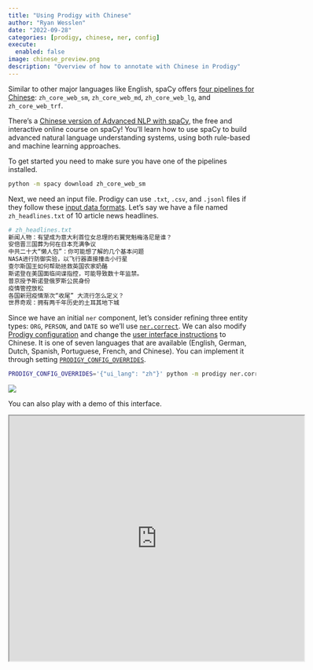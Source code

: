 ```yaml
---
title: "Using Prodigy with Chinese"
author: "Ryan Wesslen"
date: "2022-09-28"
categories: [prodigy, chinese, ner, config]
execute: 
  enabled: false
image: chinese_preview.png
description: "Overview of how to annotate with Chinese in Prodigy"
---
```


Similar to other major languages like English, spaCy offers [four pipelines for Chinese](https://spacy.io/models/zh): `zh_core_web_sm`, `zh_core_web_md`, `zh_core_web_lg`, and `zh_core_web_trf`.

:::{.tip}
There's a [Chinese version of Advanced NLP with spaCy](https://course.spacy.io/zh/chapter1), the free and interactive online course on spaCy! You'll learn how to use spaCy to build advanced natural language understanding systems, using both rule-based and machine learning approaches.
:::

To get started you need to make sure you have one of the pipelines installed.

```bash
python -m spacy download zh_core_web_sm
```

Next, we need an input file. Prodigy can use `.txt`, `.csv`, and `.jsonl` files if they follow these [input data formats](https://prodi.gy/docs/api-loaders#input). Let's say we have a file named `zh_headlines.txt` of 10 article news headlines.

```python
# zh_headlines.txt
新闻人物：有望成为意大利首位女总理的右翼党魁梅洛尼是谁？
安倍晋三国葬为何在日本充满争议
中共二十大“懒人包”：你可能想了解的几个基本问题
NASA进行防御实验，以飞行器直接撞击小行星
查尔斯国王如何帮助拯救英国农家奶酪
斯诺登在美国面临间谍指控，可能导致数十年监禁。
普京授予斯诺登俄罗斯公民身份
疫情管控放松
各国新冠疫情渐次“收尾” 大流行怎么定义？
世界奇观：拥有两千年历史的土耳其地下城
```

Since we have an initial `ner` component, let's consider refining three entity types: `ORG`, `PERSON`, and `DATE` so we'll use [`ner.correct`](https://prodi.gy/docs/recipes/#ner-correct). We can also modify [Prodigy configuration](https://prodi.gy/docs/install#config) and change the [user interface instructions](https://prodi.gy/docs/api-web-app/#ui-language) to Chinese. It is one of seven languages that are available (English, German, Dutch, Spanish, Portuguese, French, and Chinese). You can implement it through setting [`PRODIGY_CONFIG_OVERRIDES`](https://prodi.gy/docs/install#config-overrides).

```bash
PRODIGY_CONFIG_OVERRIDES='{"ui_lang": "zh"}' python -m prodigy ner.correct example_dataset zh_core_web_sm ./chinese_headlines.txt --label ORG,PERSON,DATE
```

![](chinese_prodigy.png)

You can also play with a demo of this interface.

<p align="center">
<iframe src="https://demo.prodi.gy/?=ar&view_id=ner_chars" title="Prodigy Demo" width="600" height="500" data-external="1"></iframe></p>